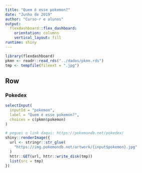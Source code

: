 ```yaml
---
title: "Quem é esse pokemon?"
date: "Junho de 2019"
author: "Curso-r e alunos"
output: 
  flexdashboard::flex_dashboard:
    orientation: columns
    vertical_layout: fill
runtime: shiny
---
```


```r
library(flexdashboard)
pkmn <- readr::read_rds("../dados/pkmn.rds")
tmp <- tempfile(fileext = ".jpg")
```

Row {data-height=100}
-----------------------------------------------------------------------

### Pokedex

```r
selectInput(
  inputId = "pokemon",
  label = "Quem é esse pokemon?",
  choices = c(pkmn$pokemon)
)
```


```r
# peguei o link daqui: https://pokemondb.net/pokedex/
shiny::renderImage({
  url <- stringr::str_glue(
    "https://img.pokemondb.net/artwork/{input$pokemon}.jpg"
  )
  httr::GET(url, httr::write_disk(tmp))
  list(src = tmp)
})
```
